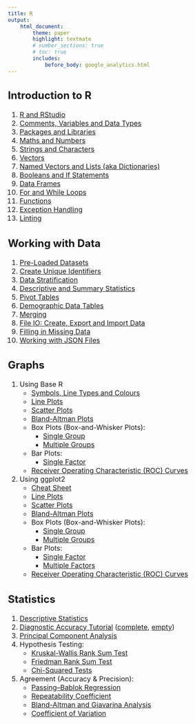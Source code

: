 ```yaml
---
title: R
output:
    html_document:
        theme: paper
        highlight: textmate
        # number_sections: true
        # toc: true
        includes:
            before_body: google_analytics.html
---
```


<font size="3">

## Introduction to R
1. [R and RStudio](R/intro/r_rstudio.html)
2. [Comments, Variables and Data Types](R/intro/data_types.html)
3. [Packages and Libraries](R/intro/packages.html)
4. [Maths and Numbers](R/intro/maths.html)
5. [Strings and Characters](R/intro/strings.html)
6. [Vectors](R/intro/vectors.html)
7. [Named Vectors and Lists (aka Dictionaries)](R/intro/named_vectors_lists.html)
8. [Booleans and If Statements](R/intro/booleans.html)
9. [Data Frames](R/intro/data_frames.html)
10. [For and While Loops](R/intro/loops.html)
11. [Functions](R/intro/functions.html)
12. [Exception Handling](R/intro/exceptions.html)
13. [Linting](R/intro/linting.html)

## Working with Data
1. [Pre-Loaded Datasets](R/data/pre_loaded_datasets.html)
2. [Create Unique Identifiers](R/data/create_unique_identifiers.html)
3. [Data Stratification](R/data/stratification.html)
4. [Descriptive and Summary Statistics](R/data/descriptive_summary_statistics.html)
5. [Pivot Tables](R/data/pivot_tables.html)
6. [Demographic Data Tables](R/data/demographic_tables.html)
7. [Merging](R/data/merging.html)
8. [File IO: Create, Export and Import Data](R/data/create_export_import.html)
9. [Filling in Missing Data](R/data/filling_in_missing_data.html)
10. [Working with JSON Files](R/data/working_with_json.html)

## Graphs

1. Using Base R
    - [Symbols, Line Types and Colours](R/graphs/base/symbols_linetypes_colours.html)
    - [Line Plots](R/graphs/base/lineplots.html)
    - [Scatter Plots](R/graphs/base/scatterplots.html)
    - [Bland-Altman Plots](R/graphs/base/bland_altman.html)
    - Box Plots (Box-and-Whisker Plots):
        - [Single Group](R/graphs/base/boxplots_single_group.html)
        - [Multiple Groups](R/graphs/base/boxplots_multiple_groups.html)
    - Bar Plots:
        - [Single Factor](R/graphs/base/barplots_single_factor.html)
    - [Receiver Operating Characteristic (ROC) Curves](R/graphs/base/receiver_operating_characteristic.html)
2. Using ggplot2
    - [Cheat Sheet](R/graphs/ggplot2/cheat_sheet.html)
    - [Line Plots](R/graphs/ggplot2/lineplots.html)
    - [Scatter Plots](R/graphs/ggplot2/scatterplots.html)
    - [Bland-Altman Plots](R/graphs/ggplot2/bland_altman.html)
    - Box Plots (Box-and-Whisker Plots):
        - [Single Group](R/graphs/ggplot2/boxplots_single_group.html)
        - [Multiple Groups](R/graphs/ggplot2/boxplots_multiple_groups.html)
    - Bar Plots:
        - [Single Factor](R/graphs/ggplot2/barplots_single_factor.html)
        - [Multiple Factors](R/graphs/ggplot2/barplots_multiple_factors.html)
    - [Receiver Operating Characteristic (ROC) Curves](R/graphs/ggplot2/receiver_operating_characteristic.html)

## Statistics
1. [Descriptive Statistics](R/statistics/descriptive_statistics.html)
2. [Diagnostic Accuracy Tutorial](R/statistics/tutorial.html) ([complete](R/statistics/tutorial_completescript.R), [empty](R/statistics/tutorial_emptyscript.R))
3. [Principal Component Analysis](R/statistics/principal_component_analysis.html)
4. Hypothesis Testing:
    - [Kruskal-Wallis Rank Sum Test](R/statistics/hypothesis_testing/kruskal_wallis.html)
    - [Friedman Rank Sum Test](R/statistics/hypothesis_testing/friedman.html)
    - [Chi-Squared Tests](R/statistics/hypothesis_testing/chi_squared.html)
5. Agreement (Accuracy & Precision):
    - [Passing–Bablok Regression](R/statistics/agreement/passing_bablok.html)
    - [Repeatability Coefficient](R/statistics/agreement/repeatability_coefficient.html)
    - [Bland-Altman and Giavarina Analysis](R/statistics/agreement/bland_altman_giavarina.html)
    - [Coefficient of Variation](R/statistics/agreement/coefficient_of_variation.html)

</font>
